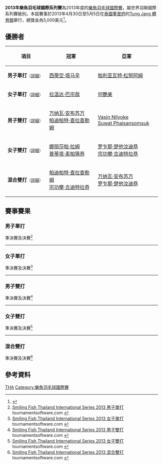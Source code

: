 {{noteTA|G1=Badminton}}
{{infobox badminton event
|name           = 2013年樂魚羽毛球國際系列賽
|image          = 
|size           = 
|caption        =
|dates          = 2013年4月30日－5月5日
|number_edition =
|level          = 4B
|prize_money    = 5,000美元
|location       = {{THA}}[[董里府|董里府]]
|venue          = [[Tung_Jang_體育館|Tung Jang 體育館]]
|previous       = 2012年樂魚羽毛球國際系列賽 
|next           = 2014年樂魚羽毛球國際系列賽
}}
'''2013年樂魚羽毛球國際系列賽'''為2013年度的[[樂魚羽毛球國際賽|樂魚羽毛球國際賽]]，屬世界羽聯國際系列賽級別。本屆賽事於2013年4月30日至5月5日在[[泰國|泰國]][[董里府|董里府]]的[[Tung_Jang_體育館|Tung Jang 體育館]]舉行，總獎金為5,000美元<ref>{{cite web|title=Invitation: Smiling Fish Thailand International Series 2013|url=http://www.bwfbadminton.org/file.aspx?id=442607&dl=1|publisher=The Badminton Association of Thailand|access-date=2015-03-21|archive-url=https://web.archive.org/web/20150923195538/http://www.bwfbadminton.org/file.aspx?id=442607&dl=1|archive-date=2015-09-23|dead-url=yes}}{{en}}</ref>。

== 優勝者 ==
{| class=wikitable style="font-size:small"
!width="200"|項目
!width="250"|冠軍
!width="250"|亞軍
|-
|'''男子單打'''<small>（[[#男子單打|詳細]]）</small>
|{{flagicon|THA}} [[西蒂空·塔马辛|西蒂空·塔马辛]]
|{{flagicon|THA}} [[帕利亚瓦特·松努阿姆|帕利亚瓦特·松努阿姆]]
|-
|'''女子單打'''<small>（[[#女子單打|詳細]]）</small>
|{{flagicon|THA}} [[拉温达·巴宗哉|拉温达·巴宗哉]]
|{{flagicon|MAS}} [[何艷美|何艷美]]
|-
|'''男子雙打'''<small>（[[#男子雙打|詳細]]）</small>
|{{flagicon|THA}} [[万纳瓦·安布苏万|万纳瓦·安布苏万]]<br/>{{flagicon|THA}} [[帕迪帕特·查拉查勒姆|帕迪帕特·查拉查勒姆]]
|{{flagicon|THA}} [[Vasin_Nilyoke|Vasin Nilyoke]]<br/>{{flagicon|THA}} [[Suwat_Phaisansomsuk|Suwat Phaisansomsuk]]
|-
|'''女子雙打'''<small>（[[#女子雙打|詳細]]）</small>
|{{flagicon|THA}} [[娜丽莎帕·拉姆|娜丽莎帕·拉姆]]<br/>{{flagicon|THA}} [[普蒂塔·素帕猜恭|普蒂塔·素帕猜恭]]
|{{flagicon|THA}} [[罗乍那·楚他汶迪恭|罗乍那·楚他汶迪恭]]<br/>{{flagicon|THA}} [[宗功攀·吉迪特拉恭|宗功攀·吉迪特拉恭]]
|-
|'''混合雙打'''<small>（[[#混合雙打|詳細]]）</small>
|{{flagicon|THA}} [[帕迪帕特·查拉查勒姆|帕迪帕特·查拉查勒姆]]<br/>{{flagicon|THA}} [[宗功攀·吉迪特拉恭|宗功攀·吉迪特拉恭]]
|{{flagicon|THA}} [[万纳瓦·安布苏万|万纳瓦·安布苏万]]<br/>{{flagicon|THA}} [[罗乍那·楚他汶迪恭|罗乍那·楚他汶迪恭]]
|}

== 賽事賽果 ==
=== 男子單打 ===
;準決賽及決賽<ref name="MS">[http://tournamentsoftware.com/sport/draw.aspx?id=C0317855-981D-484F-8F90-D7A28E4F2AF6&draw=1 Smiling Fish Thailand International Series 2013 男子單打] tournamentsoftware.com {{en}}</ref>
{{4TeamBracket-Tennis3-v2
| team-width=200
| RD1-seed1=5
| RD1-team1={{flagicon|MAS}} [[宋俊洋|宋俊洋]]
| RD1-score1-1=21
| RD1-score1-2=7
| RD1-score1-3=
| RD1-seed2=3
| RD1-team2='''{{flagicon|THA}} [[西蒂空·塔马辛|西蒂空·塔马辛]]
| RD1-score2-1='''23
| RD1-score2-2='''21
| RD1-score2-3=

| RD1-seed3=7
| RD1-team3={{flagicon|THA}} [[科希特·佩尔帕达布|科希特·佩尔帕达布]]
| RD1-score3-1=17
| RD1-score3-2='''21
| RD1-score3-3=18
| RD1-seed4=2
| RD1-team4='''{{flagicon|THA}} [[帕利亚瓦特·松努阿姆|帕利亚瓦特·松努阿姆]]
| RD1-score4-1='''21
| RD1-score4-2=17
| RD1-score4-3='''21

| RD2-seed1=3
| RD2-team1='''{{flagicon|THA}} [[西蒂空·塔马辛|西蒂空·塔马辛]]
| RD2-score1-1='''21
| RD2-score1-2='''21
| RD2-score1-3=
| RD2-seed2=2
| RD2-team2={{flagicon|THA}} [[帕利亚瓦特·松努阿姆|帕利亚瓦特·松努阿姆]]
| RD2-score2-1=11
| RD2-score2-2=16
| RD2-score2-3=
}}
----

=== 女子單打 ===
;準決賽及決賽<ref name="WS">[http://tournamentsoftware.com/sport/draw.aspx?id=C0317855-981D-484F-8F90-D7A28E4F2AF6&draw=3 Smiling Fish Thailand International Series 2013 女子單打] tournamentsoftware.com {{en}}</ref>
{{4TeamBracket-Tennis3-v2
| team-width=200
| RD1-seed1=
| RD1-team1={{flagicon|MAS}} [[吉苏娜|吉苏娜]]
| RD1-score1-1=14
| RD1-score1-2='''21
| RD1-score1-3=16
| RD1-seed2=4
| RD1-team2='''{{flagicon|MAS}} [[何艷美|何艷美]]
| RD1-score2-1='''21
| RD1-score2-2=18
| RD1-score2-3='''21

| RD1-seed3=
| RD1-team3={{flagicon|THA}} [[塔莫万·普帕达布信|塔莫万·普帕达布信]]
| RD1-score3-1=19
| RD1-score3-2=19
| RD1-score3-3=
| RD1-seed4=2
| RD1-team4='''{{flagicon|THA}} [[拉温达·巴宗哉|拉温达·巴宗哉]]
| RD1-score4-1='''21
| RD1-score4-2='''21
| RD1-score4-3=

| RD2-seed1=4
| RD2-team1={{flagicon|MAS}} [[何艷美|何艷美]]
| RD2-score1-1=9
| RD2-score1-2=19
| RD2-score1-3=
| RD2-seed2=2
| RD2-team2='''{{flagicon|THA}} [[拉温达·巴宗哉|拉温达·巴宗哉]]
| RD2-score2-1='''21
| RD2-score2-2='''21
| RD2-score2-3=
}}
----

=== 男子雙打 ===
;準決賽及決賽<ref name="MD">[http://tournamentsoftware.com/sport/draw.aspx?id=C0317855-981D-484F-8F90-D7A28E4F2AF6&draw=4 Smiling Fish Thailand International Series 2013 男子雙打] tournamentsoftware.com {{en}}</ref>
{{4TeamBracket-Tennis3-v2
| team-width=200
| RD1-seed1=5
| RD1-team1='''{{flagicon|THA}} [[万纳瓦·安布苏万|万纳瓦·安布苏万]]<br/> {{flagicon|THA}} [[帕迪帕特·查拉查勒姆|帕迪帕特·查拉查勒姆]]
| RD1-score1-1='''21
| RD1-score1-2='''21
| RD1-score1-3=
| RD1-seed2=8
| RD1-team2={{flagicon|THA}} [[D._Caballes_Tin|D. Caballes Tin]]<br/> {{flagicon|THA}} [[Wasapon_Uttamang|Wasapon Uttamang]]
| RD1-score2-1=6
| RD1-score2-2=12
| RD1-score2-3=

| RD1-seed3=3
| RD1-team3={{flagicon|THA}} [[德差蓬·保乌拉努科|德差蓬·保乌拉努科]]<br/> {{flagicon|THA}} [[革德伦·吉丁努蓬|革德伦·吉丁努蓬]]
| RD1-score3-1=17
| RD1-score3-2=12
| RD1-score3-3=
| RD1-seed4=
| RD1-team4='''{{flagicon|THA}} [[Vasin_Nilyoke|Vasin Nilyoke]]<br/> {{flagicon|THA}} [[Suwat_Phaisansomsuk|Suwat Phaisansomsuk]]
| RD1-score4-1='''21
| RD1-score4-2='''21
| RD1-score4-3=

| RD2-seed1=5
| RD2-team1='''{{flagicon|THA}} [[万纳瓦·安布苏万|万纳瓦·安布苏万]]<br/> {{flagicon|THA}} [[帕迪帕特·查拉查勒姆|帕迪帕特·查拉查勒姆]]
| RD2-score1-1='''22
| RD2-score1-2=16
| RD2-score1-3='''21
| RD2-seed2=
| RD2-team2={{flagicon|THA}} [[Vasin_Nilyoke|Vasin Nilyoke]]<br/> {{flagicon|THA}} [[Suwat_Phaisansomsuk|Suwat Phaisansomsuk]]
| RD2-score2-1=20
| RD2-score2-2='''21
| RD2-score2-3=15
}}
----
=== 女子雙打 ===
;準決賽及決賽<ref name="WD">[http://tournamentsoftware.com/sport/draw.aspx?id=C0317855-981D-484F-8F90-D7A28E4F2AF6&draw=6 Smiling Fish Thailand International Series 2013 女子雙打] tournamentsoftware.com {{en}}</ref>
{{4TeamBracket-Tennis3-v2
| team-width=200
| RD1-seed1=
| RD1-team1={{flagicon|MAS}} [[鍾慧琪|鍾慧琪]]<br/> {{flagicon|MAS}} [[葉錚雯|葉錚雯]]
| RD1-score1-1=14
| RD1-score1-2=14
| RD1-score1-3=
| RD1-seed2=
| RD1-team2='''{{flagicon|THA}} [[罗乍那·楚他汶迪恭|罗乍那·楚他汶迪恭]]<br/> {{flagicon|THA}} [[宗功攀·吉迪特拉恭|宗功攀·吉迪特拉恭]]
| RD1-score2-1='''21
| RD1-score2-2='''21
| RD1-score2-3=

| RD1-seed3=
| RD1-team3={{flagicon|THA}} [[Patchanut_Krajangjit|Patchanut Krajangjit]]<br/> {{flagicon|THA}} [[基拉素·奥斯特梅耶|基拉素·奥斯特梅耶]]
| RD1-score3-1=10
| RD1-score3-2=12
| RD1-score3-3=
| RD1-seed4=2
| RD1-team4='''{{flagicon|THA}} [[娜丽莎帕·拉姆|娜丽莎帕·拉姆]]<br/> {{flagicon|THA}} [[普蒂塔·素帕猜恭|普蒂塔·素帕猜恭]]
| RD1-score4-1='''21
| RD1-score4-2='''21
| RD1-score4-3=

| RD2-seed1=
| RD2-team1={{flagicon|THA}} [[罗乍那·楚他汶迪恭|罗乍那·楚他汶迪恭]]<br/> {{flagicon|THA}} [[宗功攀·吉迪特拉恭|宗功攀·吉迪特拉恭]]
| RD2-score1-1=17
| RD2-score1-2=10
| RD2-score1-3=
| RD2-seed2=2
| RD2-team2='''{{flagicon|THA}} [[娜丽莎帕·拉姆|娜丽莎帕·拉姆]]<br/> {{flagicon|THA}} [[普蒂塔·素帕猜恭|普蒂塔·素帕猜恭]]
| RD2-score2-1='''21
| RD2-score2-2='''21
| RD2-score2-3=
}}
----

=== 混合雙打 ===
;準決賽及決賽<ref name="XD">[http://tournamentsoftware.com/sport/draw.aspx?id=C0317855-981D-484F-8F90-D7A28E4F2AF6&draw=7 Smiling Fish Thailand International Series 2013 混合雙打] tournamentsoftware.com {{en}}</ref>
{{4TeamBracket-Tennis3-v2
| team-width=200
| RD1-seed1=1
| RD1-team1='''{{flagicon|THA}} [[万纳瓦·安布苏万|万纳瓦·安布苏万]]<br/> {{flagicon|THA}} [[罗乍那·楚他汶迪恭|罗乍那·楚他汶迪恭]]
| RD1-score1-1='''24
| RD1-score1-2='''21
| RD1-score1-3=
| RD1-seed2=3
| RD1-team2={{flagicon|THA}} [[颂蓬·阿努里达亚翁|颂蓬·阿努里达亚翁]]<br/> {{flagicon|THA}} [[娜丽莎帕·拉姆|娜丽莎帕·拉姆]]
| RD1-score2-1=22
| RD1-score2-2=17
| RD1-score2-3=

| RD1-seed3=4
| RD1-team3={{flagicon|THA}} [[德差蓬·保乌拉努科|德差蓬·保乌拉努科]]<br/> {{flagicon|THA}} [[普蒂塔·素帕猜恭|普蒂塔·素帕猜恭]]
| RD1-score3-1='''21
| RD1-score3-2=22
| RD1-score3-3=18
| RD1-seed4=2
| RD1-team4='''{{flagicon|THA}} [[帕迪帕特·查拉查勒姆|帕迪帕特·查拉查勒姆]]<br/> {{flagicon|THA}} [[宗功攀·吉迪特拉恭|宗功攀·吉迪特拉恭]]
| RD1-score4-1=18
| RD1-score4-2='''24
| RD1-score4-3='''21

| RD2-seed1=1
| RD2-team1={{flagicon|THA}} [[万纳瓦·安布苏万|万纳瓦·安布苏万]]<br/> {{flagicon|THA}} [[罗乍那·楚他汶迪恭|罗乍那·楚他汶迪恭]]
| RD2-score1-1=12
| RD2-score1-2=11
| RD2-score1-3=
| RD2-seed2=2
| RD2-team2='''{{flagicon|THA}} [[帕迪帕特·查拉查勒姆|帕迪帕特·查拉查勒姆]]<br/> {{flagicon|THA}} [[宗功攀·吉迪特拉恭|宗功攀·吉迪特拉恭]]
| RD2-score2-1='''21
| RD2-score2-2='''21
| RD2-score2-3=
}}

== 參考資料 ==
{{Reflist}}

[[Category:2013年世界羽聯國際系列賽|THA]]
[[Category:樂魚羽毛球國際賽|Category:樂魚羽毛球國際賽]]